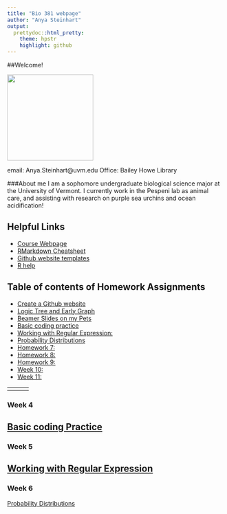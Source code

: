 ```yaml
---
title: "Bio 381 webpage"
author: "Anya Steinhart"
output:
  prettydoc::html_pretty:
    theme: hpstr
    highlight: github
---
```


##Welcome!

<img src="IMG_2069.jpg" width="200" height="200" />

email: Anya.Steinhart@uvm.edu
Office: Bailey Howe Library 


###About me 
I am a sophomore undergraduate biological science major at the University of Vermont. I currently work in the Pespeni lab as animal care, and assisting with research on purple sea urchins and ocean acidification! 

## Helpful Links   
* [Course Webpage](https://gotellilab.github.io/Bio381/)   
* [RMarkdown Cheatsheet](https://www.rstudio.com/wp-content/uploads/2015/02/rmarkdown-cheatsheet.pdf)   
* [Github website templates](https://github.com/jekyll/jekyll/wiki/Themes)   
* [R help](http://stackoverflow.com/questions/tagged/r)   

## Table of contents of Homework Assignments    
* [Create a Github website](https://anyasteinhart9898.github.io/BIOL-381/)
* [Logic Tree and Early Graph](Early Graph.html)
* [Beamer Slides on my Pets](deadpetz.pdf)
* [Basic coding practice](Homework_4.html)
* [Working with Regular Expression: ](Homework_5_.html)
* [Probability Distributions](homework6.html) 
* [Homework 7: ](#id-section7)
* [Homework 8: ](#id-section8)
* [Homework 9: ](#id-section9)   
* [Week 10: ](#id-section10)
* [Week 11: ](#id-section11)

------
<div id='#id-section2'/>
### Week 2 
[Logic Tree and Early Graph](Early Graph.html)
------
<div id='#id-section3'/>
### Week 3
[Beamer Slides on my Cats](deadpetz.pdf)
-----
<div id='#id-section4'/>
### Week 4
[Basic coding Practice](Homework_4.html)
---
<div id='#id-section5'/>
### Week 5
[Working with Regular Expression](Homework_5_.html)
---
<div id='#id-section6'/>
### Week 6
[Probability Distributions](homework6.html)